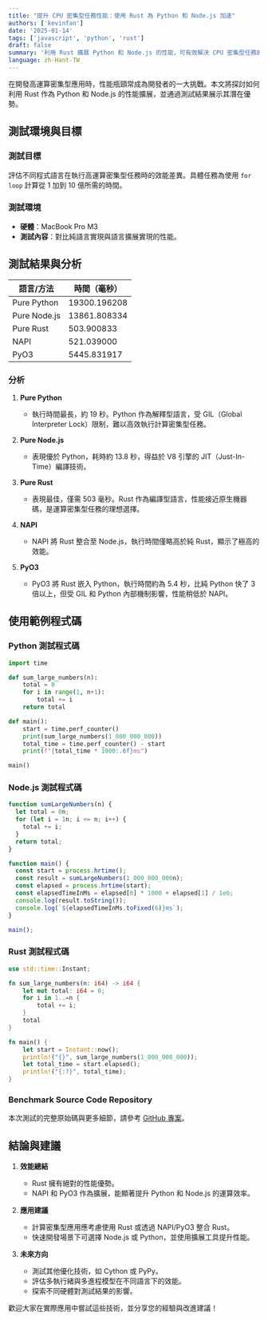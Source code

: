 ```yaml
---
title: "提升 CPU 密集型任務性能：使用 Rust 為 Python 和 Node.js 加速"
authors: ['kevinfan']
date: '2025-01-14'
tags: ['javascript', 'python', 'rust']
draft: false
summary: '利用 Rust 擴展 Python 和 Node.js 的性能，可有效解決 CPU 密集型任務的效能瓶頸。基準測試顯示，Rust 提供最佳性能（503 ms），而透過 NAPI 和 PyO3 的整合，分別將 Node.js 和 Python 的執行效率提升至接近 Rust 的水準。適合對效能要求高的應用場景。'
language: zh-Hant-TW
---
```



在開發高運算密集型應用時，性能瓶頸常成為開發者的一大挑戰。本文將探討如何利用 Rust 作為 Python 和 Node.js 的性能擴展，並通過測試結果展示其潛在優勢。

## 測試環境與目標

### 測試目標

評估不同程式語言在執行高運算密集型任務時的效能差異。具體任務為使用 `for loop` 計算從 1 加到 10 億所需的時間。

### 測試環境

- **硬體**：MacBook Pro M3
- **測試內容**：對比純語言實現與語言擴展實現的性能。

## 測試結果與分析

| 語言/方法          | 時間（毫秒）     |
|--------------------|-----------------|
| Pure Python        | 19300.196208   |
| Pure Node.js       | 13861.808334   |
| Pure Rust          | 503.900833     |
| NAPI               | 521.039000     |
| PyO3               | 5445.831917    |

### 分析

1. **Pure Python**
    - 執行時間最長，約 19 秒。Python 作為解釋型語言，受 GIL（Global Interpreter Lock）限制，難以高效執行計算密集型任務。

2. **Pure Node.js**
    - 表現優於 Python，耗時約 13.8 秒，得益於 V8 引擎的 JIT（Just-In-Time）編譯技術。

3. **Pure Rust**
    - 表現最佳，僅需 503 毫秒。Rust 作為編譯型語言，性能接近原生機器碼，是運算密集型任務的理想選擇。

4. **NAPI**
    - NAPI 將 Rust 整合至 Node.js，執行時間僅略高於純 Rust，顯示了極高的效能。

5. **PyO3**
    - PyO3 將 Rust 嵌入 Python，執行時間約為 5.4 秒，比純 Python 快了 3 倍以上，但受 GIL 和 Python 內部機制影響，性能稍低於 NAPI。

## 使用範例程式碼

### Python 測試程式碼
```python
import time

def sum_large_numbers(n):
    total = 0
    for i in range(1, n+1):
        total += i
    return total

def main():
    start = time.perf_counter()
    print(sum_large_numbers(1_000_000_000))
    total_time = time.perf_counter() - start
    print(f"{total_time * 1000:.6f}ms")

main()
```

### Node.js 測試程式碼
```javascript
function sumLargeNumbers(n) {
  let total = 0n;
  for (let i = 1n; i <= n; i++) {
    total += i;
  }
  return total;
}

function main() {
  const start = process.hrtime();
  const result = sumLargeNumbers(1_000_000_000n);
  const elapsed = process.hrtime(start);
  const elapsedTimeInMs = elapsed[0] * 1000 + elapsed[1] / 1e6;
  console.log(result.toString());
  console.log(`${elapsedTimeInMs.toFixed(6)}ms`);
}

main();
```

### Rust 測試程式碼
```rust
use std::time::Instant;

fn sum_large_numbers(n: i64) -> i64 {
    let mut total: i64 = 0;
    for i in 1..=n {
        total += i;
    }
    total
}

fn main() {
    let start = Instant::now();
    println!("{}", sum_large_numbers(1_000_000_000));
    let total_time = start.elapsed();
    println!("{:?}", total_time);
}
```

### Benchmark Source Code Repository

本次測試的完整原始碼與更多細節，請參考 [GitHub 專案](https://github.com/kevinypfan/cross-runtime-bench)。

## 結論與建議

1. **效能總結**
    - Rust 擁有絕對的性能優勢。
    - NAPI 和 PyO3 作為擴展，能顯著提升 Python 和 Node.js 的運算效率。

2. **應用建議**
    - 計算密集型應用應考慮使用 Rust 或透過 NAPI/PyO3 整合 Rust。
    - 快速開發場景下可選擇 Node.js 或 Python，並使用擴展工具提升性能。

3. **未來方向**
    - 測試其他優化技術，如 Cython 或 PyPy。
    - 評估多執行緒與多進程模型在不同語言下的效能。
    - 探索不同硬體對測試結果的影響。

歡迎大家在實際應用中嘗試這些技術，並分享您的經驗與改進建議！

